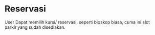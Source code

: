 # Reservasi

User Dapat memilih kursi/ reservasi, seperti bioskop biasa, cuma ini slot parkir yang sudah disediakan.